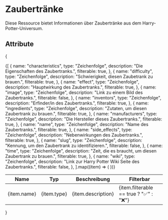 # Zaubertränke
Diese Ressource bietet Informationen über Zaubertränke aus dem Harry-Potter-Universum.

## Attribute
{
<table>
  <thead>
    <tr>
      <th>Name</th>
      <th>Typ</th>
      <th>Beschreibung</th>
      <th>Filterbar</th>
    </tr>
  </thead>
  <tbody>
    {[
      {
        name: "characteristics",
        type: "Zeichenfolge",
        description: "Die Eigenschaften des Zaubertranks.",
        filterable: true,
      },
      {
        name: "difficulty",
        type: "Zeichenfolge",
        description: "Schwierigkeit, diesen Zaubetrank zu brauen.",
        filterable: true,
      },
      {
        name: "effect",
        type: "Zeichenfolge",
        description: "Hauptwirkung des Zaubertranks.",
        filterable: true,
      },
      {
        name: "image",
        type: "Zeichenfolge",
        description: "Link zu einem Bild des Zaubertranks.",
        filterable: false,
      },
      {
        name: "inventors",
        type: "Zeichenfolge",
        description: "Erfinder/in des Zaubertranks.",
        filterable: true,
      },
      {
        name: "ingredients",
        type: "Zeichenfolge",
        description: "Zutaten, um diesen Zaubertrank zu brauen.",
        filterable: true,
      },
      {
        name: "manufacturers",
        type: "Zeichenfolge",
        description: "Die Hersteller dieses Zaubertranks.",
        filterable: true,
      },
      {
        name: "name",
        type: "Zeichenfolge",
        description: "Name des Zaubertranks.",
        filterable: true,
      },
      {
        name: "side_effects",
        type: "Zeichenfolge",
        description: "Nebenwirkungen des Zaubertranks.",
        filterable: true,
      },
      {
        name: "slug",
        type: "Zeichenfolge",
        description: "Kennung, um den Zaubertrank zu identifizieren.",
        filterable: false,
      },
      {
        name: "time",
        type: "Zeichenfolge",
        description: "Zeit, die es braucht, um diesen Zaubertrank zu brauen.",
        filterable: true,
      },
      {
        name: "wiki",
        type: "Zeichenfolge",
        description: "Link zur Harry Potter Wiki Seite des Zaubertranks.",
        filterable: false,
      },
    ].map((item) => (
      <tr key={item.name}>
        <td>{item.name}</td>
        <td>{item.type}</td>
        <td>{item.description}</td>
        <td>{item.filterable == true ? "✅" : "❌"}</td>
      </tr>
    ))}
  </tbody>
</table>
}
